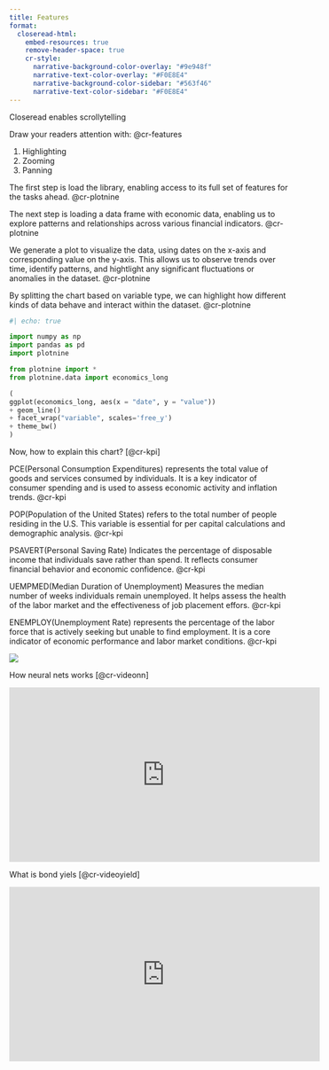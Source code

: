 ```yaml
---
title: Features
format:
  closeread-html:
    embed-resources: true
    remove-header-space: true
    cr-style:
      narrative-background-color-overlay: "#9e948f"
      narrative-text-color-overlay: "#F0E8E4"
      narrative-background-color-sidebar: "#563f46"
      narrative-text-color-sidebar: "#F0E8E4"
---
```


:::{.cr-section}

Closeread enables scrollytelling

Draw your readers attention with: @cr-features

::: {#cr-features}
1. Highlighting
2. Zooming
3. Panning
:::

The first step is load the library, enabling access to its full set of features for the tasks ahead. [@cr-plotnine]{highlight="1-5"}

The next step is loading a data frame with economic data, enabling us to explore patterns and relationships across various financial indicators. [@cr-plotnine]{highlight="6"}

We generate a plot to visualize the data, using dates on the x-axis and corresponding value on the y-axis. This allows us to observe trends over time, identify patterns, and hightlight any significant fluctuations or anomalies in the dataset. [@cr-plotnine]{highlight="9"}

By splitting the chart based on variable type, we can highlight how different kinds of data behave and interact within the dataset. [@cr-plotnine]{highlight="11"}

:::{#cr-plotnine}
```python
#| echo: true

import numpy as np
import pandas as pd
import plotnine

from plotnine import *
from plotnine.data import economics_long

(
ggplot(economics_long, aes(x = "date", y = "value"))
+ geom_line()
+ facet_wrap("variable", scales='free_y')
+ theme_bw()
)
```

:::

Now, how to explain this chart? [@cr-kpi]


PCE(Personal Consumption Expenditures) represents the total value of goods and services consumed by individuals. It is a key indicator of consumer spending and is used to assess economic activity and inflation trends. [@cr-kpi]{pan-to="60%,50%" scale-by="2"}

POP(Population of the United States) refers to the total number of people residing in the U.S. This variable is essential for per capital calculations and demographic analysis. [@cr-kpi]{pan-to="-20%,50%" scale-by="2"} 

PSAVERT(Personal Saving Rate) Indicates the percentage of disposable income that individuals save rather than spend. It reflects consumer financial behavior and economic confidence. [@cr-kpi]{pan-to="-80%,50%" scale-by="2"}

UEMPMED(Median Duration of Unemployment) Measures the median number of weeks individuals remain unemployed. It helps assess the health of the labor market and the effectiveness of job placement effors. [@cr-kpi]{pan-to="50%,-40%" scale-by="2"}

ENEMPLOY(Unemployment Rate) represents the percentage of the labor force that is actively seeking but unable to find employment. It is a core indicator of economic performance and labor market conditions. [@cr-kpi]{pan-to="-20%,-40%" scale-by="2"}

:::{#cr-kpi}
![](python_closeread_files/figure-html/cell-2-output-1.png)
:::


How neural nets works [@cr-videonn]


:::{#cr-videonn}

<iframe width="560" height="315" src="https://www.youtube.com/embed/aircAruvnKk?si=Iasvkb9DoNepM9Lf" title="YouTube video player" frameborder="0" allow="accelerometer; autoplay; clipboard-write; encrypted-media; gyroscope; picture-in-picture; web-share" referrerpolicy="strict-origin-when-cross-origin" allowfullscreen></iframe>

:::


What is bond yiels [@cr-videoyield]

:::{#cr-videoyield}

<iframe width="560" height="315" src="https://www.youtube.com/embed/WQhowJQoIag?si=ocrbTPHwFgl9pCTl" title="YouTube video player" frameborder="0" allow="accelerometer; autoplay; clipboard-write; encrypted-media; gyroscope; picture-in-picture; web-share" referrerpolicy="strict-origin-when-cross-origin" allowfullscreen></iframe>

:::


:::